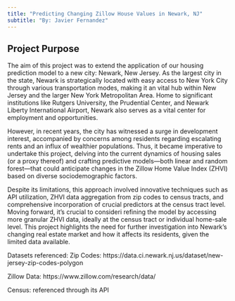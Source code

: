 ```yaml
---
title: "Predicting Changing Zillow House Values in Newark, NJ"
subtitle: "By: Javier Fernandez"
---
```


## Project Purpose

The aim of this project was to extend the application of our housing prediction model to a new city: Newark, New Jersey. As the largest city in the state, Newark is strategically located with easy access to New York City through various transportation modes, making it an vital hub within New Jersey and the larger New York Metropolitan Area. Home to significant institutions like Rutgers University, the Prudential Center, and Newark Liberty International Airport, Newark also serves as a vital center for employment and opportunities.

However, in recent years, the city has witnessed a surge in development interest, accompanied by concerns among residents regarding escalating rents and an influx of wealthier populations. Thus, it became imperative to undertake this project, delving into the current dynamics of housing sales (or a proxy thereof) and crafting predictive models—both linear and random forest—that could anticipate changes in the Zillow Home Value Index (ZHVI) based on diverse sociodemographic factors.

Despite its limitations, this approach involved innovative techniques such as API utilization, ZHVI data aggregation from zip codes to census tracts, and comprehensive incorporation of crucial predictors at the census tract level. Moving forward, it's crucial to consideri refining the model by accessing more granular ZHVI data, ideally at the census tract or individual home-sale level. This project highlights the need for further investigation into Newark's changing real estate market and how it affects its residents, given the limited data available.

::: {.callout-important}
Datasets referenced: 
Zip Codes: https://data.ci.newark.nj.us/dataset/new-jersey-zip-codes-polygon

Zillow Data: https://www.zillow.com/research/data/

Census: referenced through its API
:::






 
